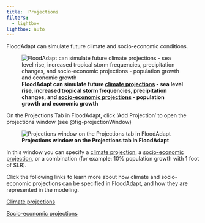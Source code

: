 ```yaml
---
title: 	Projections
filters:
  - lightbox
lightbox: auto
---
```

FloodAdapt can simulate future climate and socio-economic conditions.

![**FloodAdapt can simulate future [climate projections]{.underline} - sea level rise, increased tropical storm frequencies, precipitation changes, and [socio-economic projections]{.underline} - population growth and economic growth**](C:/Users/rautenba/repos/FloodAdapt/docs/_static/images/projections.png){#fig-projections}

On the Projections Tab in FloodAdapt, click 'Add Projection' to open the projections window (see @fig-projectionWindow)

![**Projections window on the Projections tab in FloodAdapt**](C:/Users/rautenba/repos/FloodAdapt/docs/_static/images/Projection_window.png){#fig-projectionWindow}

In this window you can specify a [climate projection](climate.qmd), a [socio-economic projection](socioEconomic.qmd), or a combination (for example: 10% population growth with 1 foot of SLR).

Click the following links to learn more about how climate and socio-economic projections can be specified in FloodAdapt, and how they are represented in the modeling.

[Climate projections](climate.qmd)

[Socio-economic projections](socioEconomic.qmd)
